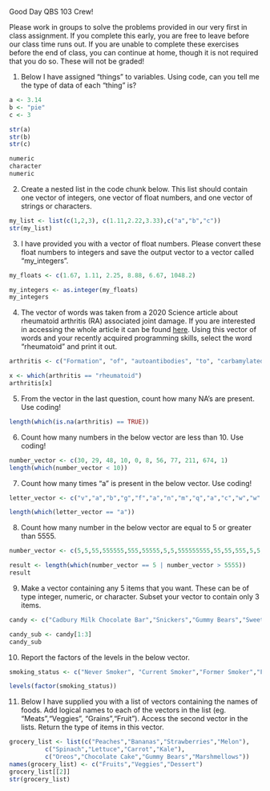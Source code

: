 Good Day QBS 103 Crew!

Please work in groups to solve the problems provided in our very first in class assignment. If you complete this early, you are free to leave before our class time runs out. If you are unable to complete these exercises before the end of class, you can continue at home, though it is not required that you do so. These will not be graded!

1) Below I have assigned "things" to variables. Using code, can you tell me the type of data of each "thing" is?
```r
a <- 3.14
b <- "pie"
c <- 3

str(a)
str(b)
str(c)

numeric
character
numeric
```

2) Create a nested list in the code chunk below. This list should contain one vector of integers, one vector of float numbers, and one vector of strings or characters.
```r
my_list <- list(c(1,2,3), c(1.11,2.22,3.33),c("a","b","c"))
str(my_list)
```

3) I have provided you with a vector of float numbers. Please convert these float numbers to integers and save the output vector to a vector called "my_integers".
```r
my_floats <- c(1.67, 1.11, 2.25, 8.88, 6.67, 1048.2)

my_integers <- as.integer(my_floats)
my_integers
```

4) The vector of words was taken from a 2020 Science article about rheumatoid arthritis (RA) associated joint damage. If you are interested in accessing the whole article it can be found [here](https://www.science.org/doi/10.1126/sciadv.abd2688). Using this vector of words and your recently acquired programming skills, select the word "rheumatoid" and print it out.

```r
arthritis <- c("Formation", "of", "autoantibodies", "to", "carbamylated", "proteins", "(anti-CarP)", "is", "considered", "detrimental", "in", "the", "prognosis", "of", "erosive", "rheumatoid", "arthritis", "(RA).", "The", "source", "of", "carbamylated", "antigens", "and", "the", "mechanisms", "by", "which", "anti-CarP", "antibodies", "promote", "bone", "erosion", "in", "RA", "remain", "unknown.", NA, "Here,", "we", "find", "that", "neutrophil", "extracellular", "traps", "(NETs)", "externalize", "carbamylated", "proteins", "and", "that", "RA", "subjects", "develop", "autoantibodies", "against", "carbamylated", "NET", "(cNET)", "antigens", "that,", "in", "turn,", "correlate", "with", "levels", "of", "anti-CarP.", "Transgenic", "mice", "expressing", "the", "human", "RA", "shared", "epitope", "(HLADRB1*", "04:01)", "immunized", "with", "cNETs", "develop", "antibodies", "to", "citrullinated", "and", NA, "carbamylated", "proteins.", "Furthermore,", "anti–carbamylated", "histone", "antibodies", "correlate", "with", "radiographic", "bone", "erosion", "in", "RA", "subjects.", "Moreover,", "anti–carbamylated", "histone–immunoglobulin", "G", "immune", "complexes", "promote", "osteoclast", "differentiation", "and", "potentiate", "osteoclast-mediated", NA, "matrix", "resorption.", "These", "results", "demonstrate", "that", "carbamylated", "proteins", "present", "in", "NETs", "enhance", "pathogenic", "immune", "responses", "and", "bone", "destruction,", "which", "may", "explain", "the", "association", "between", "anti-CarP", "and", "erosive", NA, "arthritis", "in", "RA.")

x <- which(arthritis == "rheumatoid")
arthritis[x]
```

5) From the vector in the last question, count how many NA's are present. Use coding!
```r
length(which(is.na(arthritis) == TRUE))
```

6) Count how many numbers in the below vector are less than 10. Use coding!
```r
number_vector <- c(30, 29, 48, 10, 0, 8, 56, 77, 211, 674, 1)
length(which(number_vector < 10))
```

7) Count how many times "a" is present in the below vector. Use coding!
```r
letter_vector <- c("v","a","b","g","f","a","n","m","q","a","c","w","w","i","e","y")

length(which(letter_vector == "a"))
```

8) Count how many number in the below vector are equal to 5 or greater than 5555.
```r
number_vector <- c(5,5,55,555555,555,55555,5,5,555555555,55,55,555,5,5,55555555,5,55,5,5555,5,555,5555)

result <- length(which(number_vector == 5 | number_vector > 5555))
result
```

9) Make a vector containing any 5 items that you want. These can be of type integer, numeric, or character. Subset your vector to contain only 3 items.
```r
candy <- c("Cadbury Milk Chocolate Bar","Snickers","Gummy Bears","Sweet Tarts","Jolly Ranchers")

candy_sub <- candy[1:3]
candy_sub
```

10) Report the factors of the levels in the below vector.
```r
smoking_status <- c("Never Smoker", "Current Smoker","Former Smoker","Former Smoker","Never Smoker","Never Smoker","Never Smoker","Current Smoker","Former Smoker","Former Smoker")

levels(factor(smoking_status))
```

11) Below I have supplied you with a list of vectors containing the names of foods. Add logical names to each of the vectors in the list (eg. "Meats","Veggies", "Grains","Fruit"). Access the second vector in the lists. Return the type of items in this vector.

```r
grocery_list <- list(c("Peaches","Bananas","Strawberries","Melon"),
          c("Spinach","Lettuce","Carrot","Kale"),
          c("Oreos","Chocolate Cake","Gummy Bears","Marshmellows"))
names(grocery_list) <- c("Fruits","Veggies","Dessert")
grocery_list[[2]]
str(grocery_list)
```
